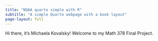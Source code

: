 ```yaml
---
title: "NOAA quarto simple with R"
subtitle: "A simple Quarto webpage with a book layout"
page-layout: full
---
```


Hi there, it's Michaela Kovalsky! Welcome to my Math 378 Final Project.
